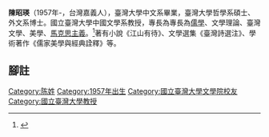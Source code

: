 {{Notability Unreferenced|time=2020-07-22T06:08:24+00:00}}
'''陳昭瑛'''（1957年-，台灣嘉義人），臺灣大學中文系畢業，臺灣大學哲學系碩士、外文系博士。國立臺灣大學中國文學系教授，專長為專長為[[儒學|儒學]]、文學理論、臺灣文學、美學、[[馬克思主義|馬克思主義]]。<ref>{{cite web |title=陳昭瑛 |url=http://www.cl.ntu.edu.tw/zh_tw/Members/fulltime/-陳昭瑛-27401054 |website=國立台灣大學中文系}}</ref>著有小說《江山有待》、文學選集《臺灣詩選注》、學術著作《儒家美學與經典詮釋》等。

==腳註==
{{reflist}}

[[Category:陈姓|Category:陈姓]]
[[Category:1957年出生|Category:1957年出生]]
[[Category:國立臺灣大學文學院校友|Category:國立臺灣大學文學院校友]]
[[Category:國立臺灣大學教授|Category:國立臺灣大學教授]]